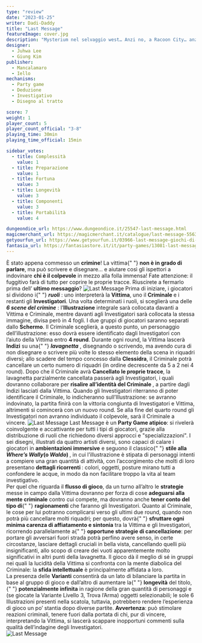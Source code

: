 ```yaml
---
type: "review"
date: "2023-01-25"
writer: Dadi-Daddy
title: "Last Message"
featureImage: cover.jpg
description: "Mysterium nel selvaggio west… Anzi no, a Racoon City… anzi no, a Hobbiton..."
designer:
  - Juhwa Lee
  - Giung Kim
publisher:
  - Mancalamaro
  - Iello
mechanisms:
  - Party game
  - Deduzione
  - Investigativo
  - Disegno al tratto

score: 7
weight: 1
player_count: 5
player_count_official: "3-8"
playing_time: 30min
playing_time_official: 15min

sidebar_votes:
  - title: Complessità
    value: 1
  - title: Preparazione
    value: 1
  - title: Fortuna
    value: 3
  - title: Longevità
    value: 3
  - title: Componenti
    value: 3
  - title: Portabilità
    value: 4

dungeondice_url: https://www.dungeondice.it/25547-last-message.html
magicmerchant_url: https://magicmerchant.it/catalogue/last-message-55638/?gclid=Cj0KCQiA_bieBhDSARIsADU4zLeY93ptzl__UQ5ELIeRF0yZ5sK6WMLgptdI9gdYQaXC9TrYt5j1FP8aAi_4EALw_wcB
getyourfun_url: https://www.getyourfun.it/03966-last-message-giochi-di-investigazione.html
fantasia_url: https://fantasiastore.it/it/party-games/13081-last-message.html
---
```


<Setting>
  È stato appena commesso un <strong>crimine</strong>! La vittima{" "}
  <strong>non è in grado di parlare</strong>, ma può scrivere e disegnare… e
  aiutare così gli ispettori a indovinare <strong>chi è il colpevole</strong> in
  mezzo alla folla immensa! Fate attenzione: il fuggitivo farà di tutto per
  coprire le proprie tracce. Riuscirete a fermarlo prima dell’
  <strong>ultimo messaggio</strong>?
</Setting>

<img src="./game1.jpg" alt="Last Message" />

<Rules>
  Prima di iniziare, i giocatori si dividono i{" "}
  <em>
    <strong>ruoli</strong>
  </em>
  : uno interpreterà la <strong>Vittima</strong>, uno il <strong>
    Criminale
  </strong> e i restanti gli <strong>Investigatori</strong>. Una volta determinati
  i ruoli, si sceglierà una delle <em>
    <strong>6 scene del crimine</strong>
  </em>: l’<strong>Illustrazione</strong> integrale sarà collocata davanti a
  Vittima e Criminale, mentre davanti agli Investigatori sarà collocata la
  stessa immagine, divisa però in 4 fogli. I due gruppi di giocatori saranno
  separati dallo <strong>Schermo</strong>. Il Criminale sceglierà, a questo
  punto, un personaggio dell’illustrazione: esso dovrà essere identificato dagli
  Investigatori con l’aiuto della Vittima entro <strong>4 round</strong>.
  Durante ogni round, la Vittima lascerà <strong>Indizi</strong> su una{" "}
  <em>
    <strong>lavagnetta</strong>
  </em>
  , disegnando o scrivendo, ma avendo cura di non disegnare o scrivere più volte
  lo stesso elemento della scena in riquadri diversi; allo scadere del tempo concesso
  dalla <strong>Clessidra</strong>, il Criminale potrà cancellare un certo numero
  di riquadri (in ordine decrescente da 5 a 2 nei 4 round). Dopo che il Criminale
  avrà <strong>Cancellato le proprie tracce</strong>, la lavagnetta parzialmente
  cancellata passerà agli Investigatori, i quali dovranno collaborare per <strong>
    risalire all’identità del Criminale
  </strong>, a partire dagli Indizi lasciati dalla Vittima. Quando gli Investigatori
  riterranno di poter identificare il Criminale, lo indicheranno sull’Illustrazione:
  se avranno indovinato, la partita finirà con la vittoria congiunta di Investigatori
  e Vittima, altrimenti si comincerà con un nuovo round. Se alla fine del quarto
  round gli Investigatori non avranno individuato il colpevole, sarà il Criminale
  a vincere.

</Rules>

<img src="./game2.jpg" alt="Last Message" />

<Feedback>
  Last Message è un <strong>Party Game atipico</strong>: si rivelerà
  coinvolgente e accattivante per tutti i tipi di giocatori, grazie alla
  distribuzione di ruoli che richiedono diversi approcci e "specializzazioni". I
  sei disegni, illustrati da quattro artisti diversi, sono capaci di calare i
  giocatori in <strong>ambientazioni immersive</strong> e seguono il classico{" "}
  <strong>
    stile alla <em>Where’s Wally</em>(o <em>Waldo</em>)
  </strong>
  , in cui l’illustrazione è stipata di personaggi intenti a compiere una gran quantità
  di attività, con l’accorgimento che molti di loro presentano <strong>
    dettagli ricorrenti
  </strong>: colori, oggetti, posture mirano tutti a confondere le acque, in modo
  da non facilitare troppo la vita al team investigativo. <br />
  Per quel che riguarda il <strong>flusso di gioco</strong>, da un turno
  all’altro le <strong>strategie</strong> messe in campo dalla Vittima dovranno
  per forza di cose <strong>adeguarsi alla mente criminale</strong> contro cui
  compete, ma dovranno anche <strong>tener conto del tipo di</strong>{" "}
  <strong>ragionamenti</strong> che faranno gli Investigatori. Quanto al
  Criminale, le cose per lui potranno complicarsi verso gli ultimi due round,
  quando non potrà più cancellare molti riquadri; per questo, dovrà{" "}
  <strong>sfruttare ogni minima carenza di affiatamento e sintonia</strong> tra
  la Vittima e gli Investigatori, ricorrendo parallelamente a{" "}
  <strong>opportune strategie di cancellazione</strong>: per portare gli
  avversari fuori strada potrà perfino avere senso, in certe circostanze,
  lasciare dettagli cruciali in bella vista, cancellando quelli più
  insignificanti, allo scopo di creare dei vuoti apparentemente molto
  significativi in altri punti della lavagnetta. Il gioco dà il meglio di sé in
  gruppi nei quali la lucidità della Vittima si confronta con la mente diabolica
  del Criminale: la <strong>sfida intellettuale</strong> è principalmente
  affidata a loro.
  <br />
  La presenza delle <strong>Varianti</strong> consentirà da un lato di
  bilanciare la partita in base al gruppo di gioco e dall’altro di aumentare la{" "}
  <strong>longevità</strong> del titolo,{" "}
  <strong>potenzialmente infinita</strong> in ragione della gran quantità di
  personaggi e (se giocate la Variante Livello 3, Trova l’Arma) oggetti
  selezionabili; le sole 6 Illustrazioni presenti nella scatola, tuttavia,
  potrebbero rendere l’esperienza di gioco un po’ stantia dopo diverse partite.
  <strong>Avvertenza</strong>: può stimolare reazioni criminali, tenere fuori dalla
  portata di chi, pur di vincere, interpretando la Vittima, si lascerà scappare inopportuni
  commenti sulla qualità dell’indagine degli Investigatori.
  <br />
</Feedback>

<img src="./game3.jpg" alt="Last Message" />
